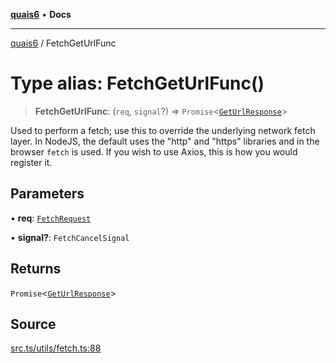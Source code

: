 [**quais6**](../README.md) • **Docs**

***

[quais6](../globals.md) / FetchGetUrlFunc

# Type alias: FetchGetUrlFunc()

> **FetchGetUrlFunc**: (`req`, `signal`?) => `Promise`\<[`GetUrlResponse`](GetUrlResponse.md)\>

Used to perform a fetch; use this to override the underlying network
 fetch layer. In NodeJS, the default uses the "http" and "https" libraries
 and in the browser `fetch` is used. If you wish to use Axios, this is
 how you would register it.

## Parameters

• **req**: [`FetchRequest`](../classes/FetchRequest.md)

• **signal?**: `FetchCancelSignal`

## Returns

`Promise`\<[`GetUrlResponse`](GetUrlResponse.md)\>

## Source

[src.ts/utils/fetch.ts:88](https://github.com/dominant-strategies/quais-6.js/blob/aca1855329c3946c627ab7f16ac5304cea7d20c5/src.ts/utils/fetch.ts#L88)
